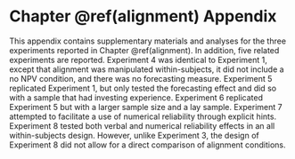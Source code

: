 # Chapter \@ref(alignment) Appendix {#alignment-appendix}

\minitoc

This appendix contains supplementary materials and analyses for the three
experiments reported in Chapter \@ref(alignment). In addition, five related
experiments are reported. Experiment 4 was identical to Experiment 1, except
that alignment was manipulated within-subjects, it did not include a no NPV
condition, and there was no forecasting measure. Experiment 5 replicated
Experiment 1, but only tested the forecasting effect and did so with a sample
that had investing experience. Experiment 6 replicated Experiment 5 but with a
larger sample size and a lay sample. Experiment 7 attempted to facilitate a use
of numerical reliability through explicit hints. Experiment 8 tested both verbal
and numerical reliability effects in an all within-subjects design. However,
unlike Experiment 3, the design of Experiment 8 did not allow for a direct
comparison of alignment conditions.

